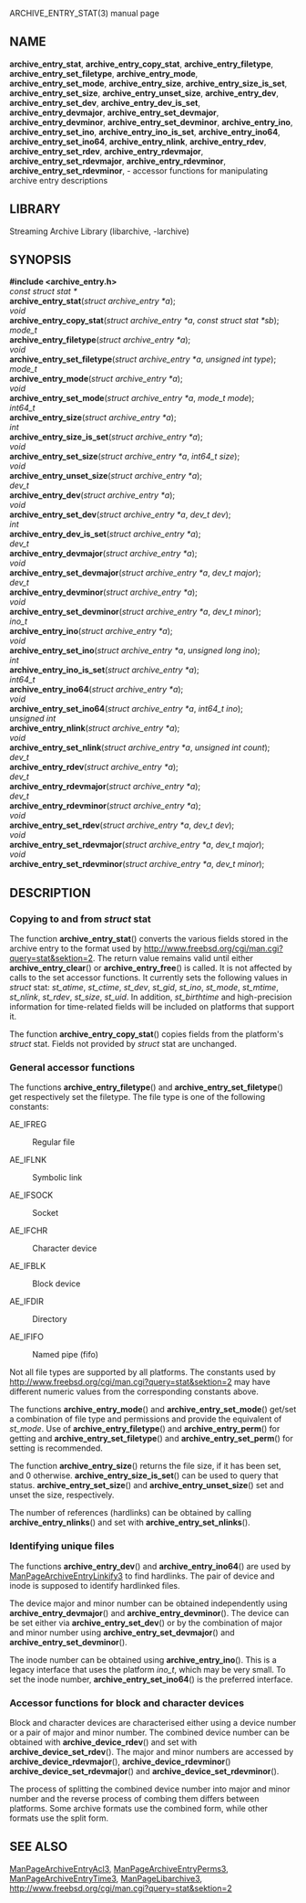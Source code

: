 ARCHIVE_ENTRY_STAT(3) manual page 
== NAME == 
'''archive_entry_stat''', 
'''archive_entry_copy_stat''', 
'''archive_entry_filetype''', 
'''archive_entry_set_filetype''', 
'''archive_entry_mode''', 
'''archive_entry_set_mode''', 
'''archive_entry_size''', 
'''archive_entry_size_is_set''', 
'''archive_entry_set_size''', 
'''archive_entry_unset_size''', 
'''archive_entry_dev''', 
'''archive_entry_set_dev''', 
'''archive_entry_dev_is_set''', 
'''archive_entry_devmajor''', 
'''archive_entry_set_devmajor''', 
'''archive_entry_devminor''', 
'''archive_entry_set_devminor''', 
'''archive_entry_ino''', 
'''archive_entry_set_ino''', 
'''archive_entry_ino_is_set''', 
'''archive_entry_ino64''', 
'''archive_entry_set_ino64''', 
'''archive_entry_nlink''', 
'''archive_entry_rdev''', 
'''archive_entry_set_rdev''', 
'''archive_entry_rdevmajor''', 
'''archive_entry_set_rdevmajor''', 
'''archive_entry_rdevminor''', 
'''archive_entry_set_rdevminor''', 
- accessor functions for manipulating archive entry descriptions 
== LIBRARY == 
Streaming Archive Library (libarchive, -larchive) 
== SYNOPSIS == 
'''<nowiki>#include <archive_entry.h></nowiki>''' 
<br> 
''const struct stat *'' 
<br> 
'''archive_entry_stat'''(''struct archive_entry *a''); 
<br> 
''void'' 
<br> 
'''archive_entry_copy_stat'''(''struct archive_entry *a'', ''const struct stat *sb''); 
<br> 
''mode_t'' 
<br> 
'''archive_entry_filetype'''(''struct archive_entry *a''); 
<br> 
''void'' 
<br> 
'''archive_entry_set_filetype'''(''struct archive_entry *a'', ''unsigned int type''); 
<br> 
''mode_t'' 
<br> 
'''archive_entry_mode'''(''struct archive_entry *a''); 
<br> 
''void'' 
<br> 
'''archive_entry_set_mode'''(''struct archive_entry *a'', ''mode_t mode''); 
<br> 
''int64_t'' 
<br> 
'''archive_entry_size'''(''struct archive_entry *a''); 
<br> 
''int'' 
<br> 
'''archive_entry_size_is_set'''(''struct archive_entry *a''); 
<br> 
''void'' 
<br> 
'''archive_entry_set_size'''(''struct archive_entry *a'', ''int64_t size''); 
<br> 
''void'' 
<br> 
'''archive_entry_unset_size'''(''struct archive_entry *a''); 
<br> 
''dev_t'' 
<br> 
'''archive_entry_dev'''(''struct archive_entry *a''); 
<br> 
''void'' 
<br> 
'''archive_entry_set_dev'''(''struct archive_entry *a'', ''dev_t dev''); 
<br> 
''int'' 
<br> 
'''archive_entry_dev_is_set'''(''struct archive_entry *a''); 
<br> 
''dev_t'' 
<br> 
'''archive_entry_devmajor'''(''struct archive_entry *a''); 
<br> 
''void'' 
<br> 
'''archive_entry_set_devmajor'''(''struct archive_entry *a'', ''dev_t major''); 
<br> 
''dev_t'' 
<br> 
'''archive_entry_devminor'''(''struct archive_entry *a''); 
<br> 
''void'' 
<br> 
'''archive_entry_set_devminor'''(''struct archive_entry *a'', ''dev_t minor''); 
<br> 
''ino_t'' 
<br> 
'''archive_entry_ino'''(''struct archive_entry *a''); 
<br> 
''void'' 
<br> 
'''archive_entry_set_ino'''(''struct archive_entry *a'', ''unsigned long ino''); 
<br> 
''int'' 
<br> 
'''archive_entry_ino_is_set'''(''struct archive_entry *a''); 
<br> 
''int64_t'' 
<br> 
'''archive_entry_ino64'''(''struct archive_entry *a''); 
<br> 
''void'' 
<br> 
'''archive_entry_set_ino64'''(''struct archive_entry *a'', ''int64_t ino''); 
<br> 
''unsigned int'' 
<br> 
'''archive_entry_nlink'''(''struct archive_entry *a''); 
<br> 
''void'' 
<br> 
'''archive_entry_set_nlink'''(''struct archive_entry *a'', ''unsigned int count''); 
<br> 
''dev_t'' 
<br> 
'''archive_entry_rdev'''(''struct archive_entry *a''); 
<br> 
''dev_t'' 
<br> 
'''archive_entry_rdevmajor'''(''struct archive_entry *a''); 
<br> 
''dev_t'' 
<br> 
'''archive_entry_rdevminor'''(''struct archive_entry *a''); 
<br> 
''void'' 
<br> 
'''archive_entry_set_rdev'''(''struct archive_entry *a'', ''dev_t dev''); 
<br> 
''void'' 
<br> 
'''archive_entry_set_rdevmajor'''(''struct archive_entry *a'', ''dev_t major''); 
<br> 
''void'' 
<br> 
'''archive_entry_set_rdevminor'''(''struct archive_entry *a'', ''dev_t minor''); 
== DESCRIPTION == 
=== Copying to and from ''struct'' stat=== 
The function 
'''archive_entry_stat'''() 
converts the various fields stored in the archive entry to the format 
used by 
[[stat(2)|http://www.freebsd.org/cgi/man.cgi?query=stat&sektion=2]]. 
The return value remains valid until either 
'''archive_entry_clear'''() 
or 
'''archive_entry_free'''() 
is called. 
It is not affected by calls to the set accessor functions. 
It currently sets the following values in 
''struct'' stat: 
''st_atime'', 
''st_ctime'', 
''st_dev'', 
''st_gid'', 
''st_ino'', 
''st_mode'', 
''st_mtime'', 
''st_nlink'', 
''st_rdev'', 
''st_size'', 
''st_uid''. 
In addition, 
''st_birthtime'' 
and high-precision information for time-related fields 
will be included on platforms that support it. 

The function 
'''archive_entry_copy_stat'''() 
copies fields from the platform's 
''struct'' stat. 
Fields not provided by 
''struct'' stat 
are unchanged. 
=== General accessor functions=== 
The functions 
'''archive_entry_filetype'''() 
and 
'''archive_entry_set_filetype'''() 
get respectively set the filetype. 
The file type is one of the following constants: 
<dl> 
<dt>AE_IFREG</dt><dd> 
Regular file 
</dd><dt>AE_IFLNK</dt><dd> 
Symbolic link 
</dd><dt>AE_IFSOCK</dt><dd> 
Socket 
</dd><dt>AE_IFCHR</dt><dd> 
Character device 
</dd><dt>AE_IFBLK</dt><dd> 
Block device 
</dd><dt>AE_IFDIR</dt><dd> 
Directory 
</dd><dt>AE_IFIFO</dt><dd> 
Named pipe (fifo) 
</dd></dl> 
Not all file types are supported by all platforms. 
The constants used by 
[[stat(2)|http://www.freebsd.org/cgi/man.cgi?query=stat&sektion=2]] 
may have different numeric values from the 
corresponding constants above. 

The functions 
'''archive_entry_mode'''() 
and 
'''archive_entry_set_mode'''() 
get/set a combination of file type and permissions and provide the 
equivalent of 
''st_mode''. 
Use of 
'''archive_entry_filetype'''() 
and 
'''archive_entry_perm'''() 
for getting and 
'''archive_entry_set_filetype'''() 
and 
'''archive_entry_set_perm'''() 
for setting is recommended. 

The function 
'''archive_entry_size'''() 
returns the file size, if it has been set, and 0 otherwise. 
'''archive_entry_size_is_set'''() 
can be used to query that status. 
'''archive_entry_set_size'''() 
and 
'''archive_entry_unset_size'''() 
set and unset the size, respectively. 

The number of references (hardlinks) can be obtained by calling 
'''archive_entry_nlinks'''() 
and set with 
'''archive_entry_set_nlinks'''(). 
=== Identifying unique files=== 
The functions 
'''archive_entry_dev'''() 
and 
'''archive_entry_ino64'''() 
are used by 
[[ManPageArchiveEntryLinkify3]] 
to find hardlinks. 
The pair of device and inode is supposed to identify hardlinked files. 

The device major and minor number can be obtained independently using 
'''archive_entry_devmajor'''() 
and 
'''archive_entry_devminor'''(). 
The device can be set either via 
'''archive_entry_set_dev'''() 
or by the combination of major and minor number using 
'''archive_entry_set_devmajor'''() 
and 
'''archive_entry_set_devminor'''(). 

The inode number can be obtained using 
'''archive_entry_ino'''(). 
This is a legacy interface that uses the platform 
''ino_t'', 
which may be very small. 
To set the inode number, 
'''archive_entry_set_ino64'''() 
is the preferred interface. 
=== Accessor functions for block and character devices=== 
Block and character devices are characterised either using a device number 
or a pair of major and minor number. 
The combined device number can be obtained with 
'''archive_device_rdev'''() 
and set with 
'''archive_device_set_rdev'''(). 
The major and minor numbers are accessed by 
'''archive_device_rdevmajor'''(), 
'''archive_device_rdevminor'''() 
'''archive_device_set_rdevmajor'''() 
and 
'''archive_device_set_rdevminor'''(). 

The process of splitting the combined device number into major and 
minor number and the reverse process of combing them differs between 
platforms. 
Some archive formats use the combined form, while other formats use 
the split form. 
== SEE ALSO == 
[[ManPageArchiveEntryAcl3]], 
[[ManPageArchiveEntryPerms3]], 
[[ManPageArchiveEntryTime3]], 
[[ManPageLibarchive3]], 
[[stat(2)|http://www.freebsd.org/cgi/man.cgi?query=stat&sektion=2]] 
